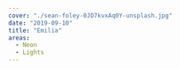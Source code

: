 ---
cover: "./sean-foley-0JD7kvxAq0Y-unsplash.jpg"
date: "2019-09-10"
title: "Emilia"
areas:
  - Neon
  - Lights
---
